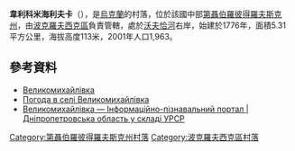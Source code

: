 {{coord|47|58|12|N|36|27|53|E|scale:30000_region:UA|display=title}}

'''韋利科米海利夫卡'''（{{lang-uk|Великомихайлівка}}），是[[烏克蘭|烏克蘭]]的村落，位於該國中部[[第聶伯羅彼得羅夫斯克州|第聶伯羅彼得羅夫斯克州]]，由[[波克羅夫西克區|波克羅夫西克區]]負責管轄，處於[[沃夫恰河|沃夫恰河]]右岸，始建於1776年，面積5.31平方公里，海拔高度113米，2001年人口1,963。

==參考資料==
*[http://gska2.rada.gov.ua/pls/z7502/A005?rdat1=29.01.2010&rf7571=6083 Великомихайлівка]{{dead link|date=2018年5月 |bot=InternetArchiveBot |fix-attempted=yes }}
* [http://weather.in.ua/ua/dnepropetrovskaja/3022 Погода в селі Великомихайлівка]
* [http://imsu-dnipropetrovsk.com/mista-i-sela/pokrovskyj-rajon/velykomyhajlivka.html Великомихайлівка — Інформаційно-пізнавальний портал | Дніпропетровська область у складі УРСР]

{{DEFAULTSORT:Великомихайлівка}}
[[Category:第聶伯羅彼得羅夫斯克州村落|Category:第聶伯羅彼得羅夫斯克州村落]]
[[Category:波克羅夫西克區村落|Category:波克羅夫西克區村落]]


{{Dnipropetrovsk-geo-stub}}